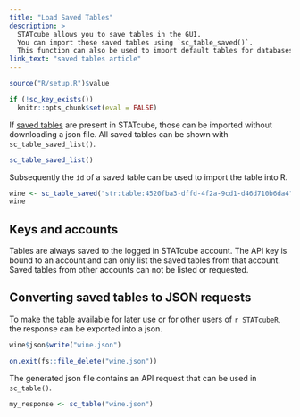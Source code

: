 ```yaml
---
title: "Load Saved Tables"
description: > 
  STATcube allows you to save tables in the GUI.
  You can import those saved tables using `sc_table_saved()`.
  This function can also be used to import default tables for databases.
link_text: "saved tables article"
---
```


```r
source("R/setup.R")$value
```

```r
if (!sc_key_exists())
  knitr::opts_chunk$set(eval = FALSE)
```

If [saved tables] are present in STATcube, those can be imported without
downloading a json file. All saved tables can be shown with
`sc_table_saved_list()`.

```r
sc_table_saved_list()
```

Subsequently the `id` of a saved table can be used to import the table into R.

```r
wine <- sc_table_saved("str:table:4520fba3-dffd-4f2a-9cd1-d46d710b6da4")
wine
```

## Keys and accounts

Tables are always saved to the logged in STATcube account. The API
key is bound to an account and can only list the saved tables from that
account. Saved tables from other accounts can not be listed or requested.

## Converting saved tables to JSON requests

To make the table available for later use or for other users of `r STATcubeR`,
the response can be exported into a json.

```r
wine$json$write("wine.json")
```

```r
on.exit(fs::file_delete("wine.json"))
```

The generated json file contains an API request that can be used in
`sc_table()`.

```r
my_response <- sc_table("wine.json")
```

[saved tables]: https://docs.wingarc.com.au/superstar/9.12/superweb2/user-guide/save-and-reload-tables

